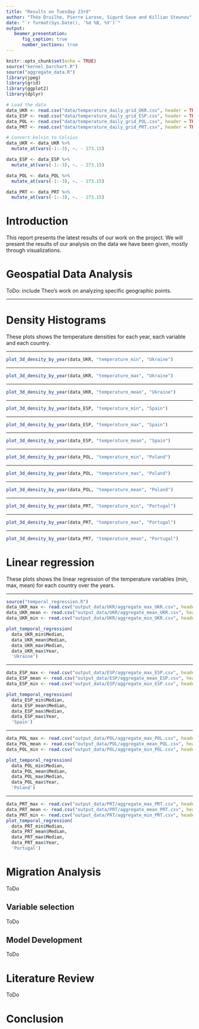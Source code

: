 ```yaml
---
title: "Results on Tuesday 23rd"
author: "Théo Druilhe, Pierre Larose, Sigurd Saue and Killian Steunou"
date: "`r format(Sys.Date(), '%d %B, %Y')`"
output:
   beamer_presentation:
      fig_caption: true
      number_sections: true
---
```


```r
knitr::opts_chunk$set(echo = TRUE)
source("kernel_barchart.R")
source("aggregate_data.R")
library(jpeg)
library(grid)
library(ggplot2)
library(dplyr)

# Load the data
data_UKR <- read.csv("data/temperature_daily_grid_UKR.csv", header = TRUE, sep = ",")
data_ESP <- read.csv("data/temperature_daily_grid_ESP.csv", header = TRUE, sep = ",")
data_POL <- read.csv("data/temperature_daily_grid_POL.csv", header = TRUE, sep = ",")
data_PRT <- read.csv("data/temperature_daily_grid_PRT.csv", header = TRUE, sep = ",")

# Convert kelvin to Celsius
data_UKR <- data_UKR %>%
  mutate_at(vars(-1:-3), ~. - 273.15)

data_ESP <- data_ESP %>%
  mutate_at(vars(-1:-3), ~. - 273.15)

data_POL <- data_POL %>%
  mutate_at(vars(-1:-3), ~. - 273.15)

data_PRT <- data_PRT %>%
  mutate_at(vars(-1:-3), ~. - 273.15)
```


# Introduction

This report presents the latest results of our work on the project. We will 
present the results of our analysis on the data we have been given, mostly through visualizations.

\tableofcontents
\newpage

# Geospatial Data Analysis

ToDo: include Theo's work on analyzing specific geographic points.

---

# Density Histograms

These plots shows the temperature densities for each year, each variable and each country.

---

<!-- Ukraine, Min -->

```r
plot_3d_density_by_year(data_UKR, "temperature_min", "Ukraine")
```

---

<!-- Max -->

```r
plot_3d_density_by_year(data_UKR, "temperature_max", "Ukraine")
```

---

<!-- Mean -->

```r
plot_3d_density_by_year(data_UKR, "temperature_mean", "Ukraine")
```

---

<!-- Spain, Min -->

```r
plot_3d_density_by_year(data_ESP, "temperature_min", "Spain")
```

---

<!-- Max -->

```r
plot_3d_density_by_year(data_ESP, "temperature_max", "Spain")
```

---

<!-- Mean -->

```r
plot_3d_density_by_year(data_ESP, "temperature_mean", "Spain")
```

---

<!-- Poland, Min -->

```r
plot_3d_density_by_year(data_POL, "temperature_min", "Poland")
```

---

<!-- Max -->

```r
plot_3d_density_by_year(data_POL, "temperature_max", "Poland")
```

---

<!-- Mean -->

```r
plot_3d_density_by_year(data_POL, "temperature_mean", "Poland")
```

---

<!-- Portugal, Min -->

```r
plot_3d_density_by_year(data_PRT, "temperature_min", "Portugal")
```

---

<!-- Max -->

```r
plot_3d_density_by_year(data_PRT, "temperature_max", "Portugal")
```

---

<!-- Mean -->

```r
plot_3d_density_by_year(data_PRT, "temperature_mean", "Portugal")
```

# Linear regression

These plots shows the linear regression of the temperature variables (min, max, mean) for each country over the years.

---

<!-- ### Ukraine -->

```r
source("temporal_regression.R")
data_UKR_max <- read.csv("output_data/UKR/aggregate_max_UKR.csv", header = TRUE, sep = ",")
data_UKR_mean <- read.csv("output_data/UKR/aggregate_mean_UKR.csv", header = TRUE, sep = ",")
data_UKR_min <- read.csv("output_data/UKR/aggregate_min_UKR.csv", header = TRUE, sep = ",")

plot_temporal_regression(
  data_UKR_min$Median,
  data_UKR_mean$Median, 
  data_UKR_max$Median, 
  data_UKR_max$Year, 
  'Ukraine')
```

---

<!-- ### Spain -->

```r
data_ESP_max <- read.csv("output_data/ESP/aggregate_max_ESP.csv", header = TRUE, sep = ",")
data_ESP_mean <- read.csv("output_data/ESP/aggregate_mean_ESP.csv", header = TRUE, sep = ",")
data_ESP_min <- read.csv("output_data/ESP/aggregate_min_ESP.csv", header = TRUE, sep = ",")

plot_temporal_regression(
  data_ESP_min$Median, 
  data_ESP_mean$Median, 
  data_ESP_max$Median, 
  data_ESP_max$Year, 
  'Spain')
```

---

<!-- ### Poland -->

```r
data_POL_max <- read.csv("output_data/POL/aggregate_max_POL.csv", header = TRUE, sep = ",")
data_POL_mean <- read.csv("output_data/POL/aggregate_mean_POL.csv", header = TRUE, sep = ",")
data_POL_min <- read.csv("output_data/POL/aggregate_min_POL.csv", header = TRUE, sep = ",")

plot_temporal_regression(
  data_POL_min$Median, 
  data_POL_mean$Median, 
  data_POL_max$Median, 
  data_POL_max$Year, 
  'Poland')
```

---

<!-- ### Portugal -->

```r
data_PRT_max <- read.csv("output_data/PRT/aggregate_max_PRT.csv", header = TRUE, sep = ",")
data_PRT_mean <- read.csv("output_data/PRT/aggregate_mean_PRT.csv", header = TRUE, sep = ",")
data_PRT_min <- read.csv("output_data/PRT/aggregate_min_PRT.csv", header = TRUE, sep = ",")
plot_temporal_regression(
  data_PRT_min$Median, 
  data_PRT_mean$Median, 
  data_PRT_max$Median, 
  data_PRT_max$Year, 
  'Portugal')
```

# Migration Analysis

ToDo

## Variable selection

ToDo

## Model Development

ToDo

# Literature Review

ToDo

# Conclusion
